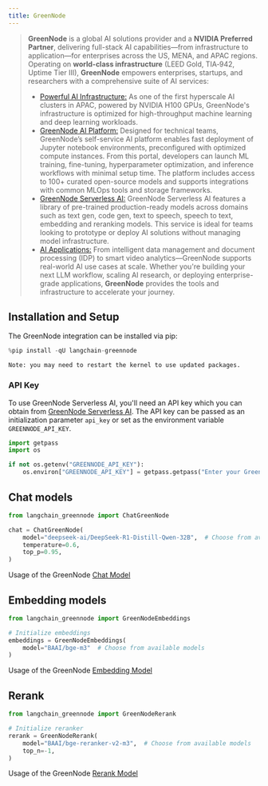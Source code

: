 ```yaml
---
title: GreenNode
---
```


>**GreenNode** is a global AI solutions provider and a **NVIDIA Preferred Partner**, delivering full-stack AI capabilities—from infrastructure to application—for enterprises across the US, MENA, and APAC regions.
>Operating on **world-class infrastructure** (LEED Gold, TIA‑942, Uptime Tier III), **GreenNode** empowers enterprises, startups, and researchers with a comprehensive suite of AI services:
>- [Powerful AI Infrastructure:](https://greennode.ai/) As one of the first hyperscale AI clusters in APAC, powered by NVIDIA H100 GPUs, GreenNode's infrastructure is optimized for high-throughput machine learning and deep learning workloads.
>- [GreenNode AI Platform:](https://greennode.ai/product/ai-platform) Designed for technical teams, GreenNode’s self-service AI platform enables fast deployment of Jupyter notebook environments, preconfigured with optimized compute instances. From this portal, developers can launch ML training, fine-tuning, hyperparameter optimization, and inference workflows with minimal setup time. The platform includes access to 100+ curated open-source models and supports integrations with common MLOps tools and storage frameworks.
>- [GreenNode Serverless AI:](https://greennode.ai/product/model-as-a-service) GreenNode Serverless AI features a library of pre-trained production-ready models across domains such as text gen, code gen, text to speech, speech to text, embedding and reranking models. This service is ideal for teams looking to prototype or deploy AI solutions without managing model infrastructure.
>- [AI Applications:](https://vngcloud.vn/en/solution) From intelligent data management and document processing (IDP) to smart video analytics—GreenNode supports real-world AI use cases at scale.
>Whether you're building your next LLM workflow, scaling AI research, or deploying enterprise-grade applications, **GreenNode** provides the tools and infrastructure to accelerate your journey.

## Installation and Setup

The GreenNode integration can be installed via pip:


```python
%pip install -qU langchain-greennode
```
```output
Note: you may need to restart the kernel to use updated packages.
```
### API Key

To use GreenNode Serverless AI, you'll need an API key which you can obtain from [GreenNode Serverless AI](https://aiplatform.console.greennode.ai/api-keys). The API key can be passed as an initialization parameter `api_key` or set as the environment variable `GREENNODE_API_KEY`.


```python
import getpass
import os

if not os.getenv("GREENNODE_API_KEY"):
    os.environ["GREENNODE_API_KEY"] = getpass.getpass("Enter your GreenNode API key: ")
```

## Chat models


```python
from langchain_greennode import ChatGreenNode

chat = ChatGreenNode(
    model="deepseek-ai/DeepSeek-R1-Distill-Qwen-32B",  # Choose from available models
    temperature=0.6,
    top_p=0.95,
)
```

Usage of the GreenNode [Chat Model](https://python.langchain.com/docs/integrations/chat/greennode/)



## Embedding models


```python
from langchain_greennode import GreenNodeEmbeddings

# Initialize embeddings
embeddings = GreenNodeEmbeddings(
    model="BAAI/bge-m3"  # Choose from available models
)
```

Usage of the GreenNode [Embedding Model](https://python.langchain.com/docs/integrations/text_embedding/greennode)

## Rerank


```python
from langchain_greennode import GreenNodeRerank

# Initialize reranker
rerank = GreenNodeRerank(
    model="BAAI/bge-reranker-v2-m3",  # Choose from available models
    top_n=-1,
)
```

Usage of the GreenNode [Rerank Model](https://python.langchain.com/docs/integrations/retrievers/greennode-reranker)

